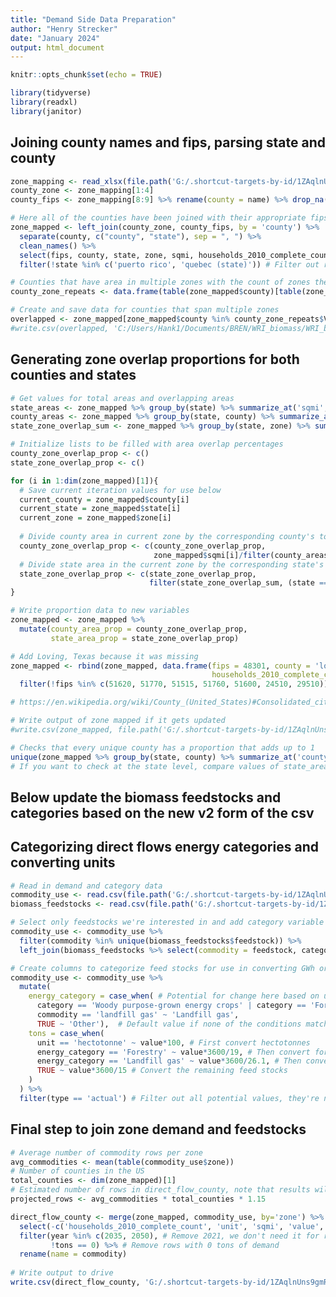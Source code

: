 ```yaml
---
title: "Demand Side Data Preparation"
author: "Henry Strecker"
date: "January 2024"
output: html_document
---
```


```r
knitr::opts_chunk$set(echo = TRUE)

library(tidyverse)
library(readxl)
library(janitor)
```


## Joining county names and fips, parsing state and county
```r
zone_mapping <- read_xlsx(file.path('G:/.shortcut-targets-by-id/1ZAqlnUns9gmR-USBe5KtSssVU_DgI5Sw/WRI_biomass/RIO_data/PreliminaryResults/zone mapping.xlsx'))
county_zone <- zone_mapping[1:4]
county_fips <- zone_mapping[8:9] %>% rename(county = name) %>% drop_na()

# Here all of the counties have been joined with their appropriate fips
zone_mapped <- left_join(county_zone, county_fips, by = 'county') %>%
  separate(county, c("county", "state"), sep = ", ") %>%
  clean_names() %>%
  select(fips, county, state, zone, sqmi, households_2010_complete_count) %>%
  filter(!state %in% c('puerto rico', 'quebec (state)')) # Filter out regions with zero sqmi

# Counties that have area in multiple zones with the count of zones they're contained in
county_zone_repeats <- data.frame(table(zone_mapped$county)[table(zone_mapped$county)>1])

# Create and save data for counties that span multiple zones
overlapped <- zone_mapped[zone_mapped$county %in% county_zone_repeats$Var1,] %>% arrange(county)
#write.csv(overlapped, 'C:/Users/Hank1/Documents/BREN/WRI_biomass/WRI_biomass_scripts/county_zone_overlap.csv')
```

## Generating zone overlap proportions for both counties and states
```r
# Get values for total areas and overlapping areas
state_areas <- zone_mapped %>% group_by(state) %>% summarize_at('sqmi', sum)
county_areas <- zone_mapped %>% group_by(state, county) %>% summarize_at('sqmi', sum)
state_zone_overlap_sum <- zone_mapped %>% group_by(state, zone) %>% summarize_at('sqmi', sum)

# Initialize lists to be filled with area overlap percentages
county_zone_overlap_prop <- c()
state_zone_overlap_prop <- c()

for (i in 1:dim(zone_mapped)[1]){
  # Save current iteration values for use below
  current_county = zone_mapped$county[i]
  current_state = zone_mapped$state[i]
  current_zone = zone_mapped$zone[i]
  
  # Divide county area in current zone by the corresponding county's total area
  county_zone_overlap_prop <- c(county_zone_overlap_prop, 
                                zone_mapped$sqmi[i]/filter(county_areas, (state == current_state) & (county == current_county))$sqmi)
  # Divide state area in the current zone by the corresponding state's total area
  state_zone_overlap_prop <- c(state_zone_overlap_prop, 
                               filter(state_zone_overlap_sum, (state == current_state) & (zone == current_zone))$sqmi/filter(state_areas, state == current_state)$sqmi)
}

# Write proportion data to new variables
zone_mapped <- zone_mapped %>%
  mutate(county_area_prop = county_zone_overlap_prop,
         state_area_prop = state_zone_overlap_prop)

# Add Loving, Texas because it was missing
zone_mapped <- rbind(zone_mapped, data.frame(fips = 48301, county = 'loving', state = 'texas', zone = 'texas_emm', sqmi = 669, 
                                             households_2010_complete_count = 40, county_area_prop = 1, state_area_prop = 0.7742165)) %>%
  filter(!fips %in% c(51620, 51770, 51515, 51760, 51600, 24510, 29510)) # Remove rows that are duplicates in the form of consolidated city-counties

# https://en.wikipedia.org/wiki/County_(United_States)#Consolidated_city-counties

# Write output of zone mapped if it gets updated
#write.csv(zone_mapped, file.path('G:/.shortcut-targets-by-id/1ZAqlnUns9gmR-USBe5KtSssVU_DgI5Sw/WRI_biomass/Downscaling_biomass/intermediateFiles/zone_mapped.csv'), row.names = FALSE)

# Checks that every unique county has a proportion that adds up to 1
unique(zone_mapped %>% group_by(state, county) %>% summarize_at('county_area_prop', sum) %>% arrange(-county_area_prop) %>% ungroup() %>% select(county_area_prop))
# If you want to check at the state level, compare values of state_areas, state_zone_overlap_sum, and zone_mapped
```
## Below update the biomass feedstocks and categories based on the new v2 form of the csv

## Categorizing direct flows energy categories and converting units
```r
# Read in demand and category data
commodity_use <- read.csv(file.path('G:/.shortcut-targets-by-id/1ZAqlnUns9gmR-USBe5KtSssVU_DgI5Sw/WRI_biomass/RIO_data/FinalResults/commodity_potential_y.csv')) # New file here only has 2021, 2035, 2050 instead of every ten years like we had before
biomass_feedstocks <- read.csv(file.path('G:/.shortcut-targets-by-id/1ZAqlnUns9gmR-USBe5KtSssVU_DgI5Sw/WRI_biomass/Downscaling_biomass/intermediateFiles/biomassFeedstocksAndCategories_byScenario_v2.csv'))

# Select only feedstocks we're interested in and add category variable
commodity_use <- commodity_use %>%
  filter(commodity %in% unique(biomass_feedstocks$feedstock)) %>%
  left_join(biomass_feedstocks %>% select(commodity = feedstock, category), by = 'commodity')

# Create columns to categorize feed stocks for use in converting GWh or hectotonnes to tons
commodity_use <- commodity_use %>%
  mutate(
    energy_category = case_when( # Potential for change here based on updates made to broader categories
      category == 'Woody purpose-grown energy crops' | category == 'Forestry waste and residues' ~ 'Forestry',
      commodity == 'landfill gas' ~ 'Landfill gas',
      TRUE ~ 'Other'),  # Default value if none of the conditions match
    tons = case_when(
      unit == 'hectotonne' ~ value*100, # First convert hectotonnes
      energy_category == 'Forestry' ~ value*3600/19, # Then convert forestry category
      energy_category == 'Landfill gas' ~ value*3600/26.1, # Then convert landfill gas commodity
      TRUE ~ value*3600/15 # Convert the remaining feed stocks
    )
  ) %>%
  filter(type == 'actual') # Filter out all potential values, they're not necessary

```

## Final step to join zone demand and feedstocks
```r
# Average number of commodity rows per zone
avg_commodities <- mean(table(commodity_use$zone))
# Number of counties in the US
total_counties <- dim(zone_mapped)[1]
# Estimated number of rows in direct_flow_county, note that results will be higher because of counties appearing in multiple zones - expect ~15% increase
projected_rows <- avg_commodities * total_counties * 1.15

direct_flow_county <- merge(zone_mapped, commodity_use, by='zone') %>%
  select(-c('households_2010_complete_count', 'unit', 'sqmi', 'value', 'type')) %>% # Remove unnecessary columns to reduce file size
  filter(year %in% c(2035, 2050), # Remove 2021, we don't need it for results
         !tons == 0) %>% # Remove rows with 0 tons of demand
  rename(name = commodity)
  
# Write output to drive
write.csv(direct_flow_county, 'G:/.shortcut-targets-by-id/1ZAqlnUns9gmR-USBe5KtSssVU_DgI5Sw/WRI_biomass/Downscaling_biomass/intermediateFiles/commodity_potential_y_county_level.csv', row.names = FALSE)
```
